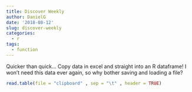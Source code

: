```yaml
---
title: Discover Weekly
author: DanielG
date: '2018-08-12'
slug: discover-weekly
categories:
  - r
tags:
  - function
---
```



Quicker than quick...  Copy data in excel and straight into an R dataframe! I won't need this data ever again, so why bother saving and loading a file?

```r
read.table(file = "clipboard" , sep = "\t" , header = TRUE)
```


